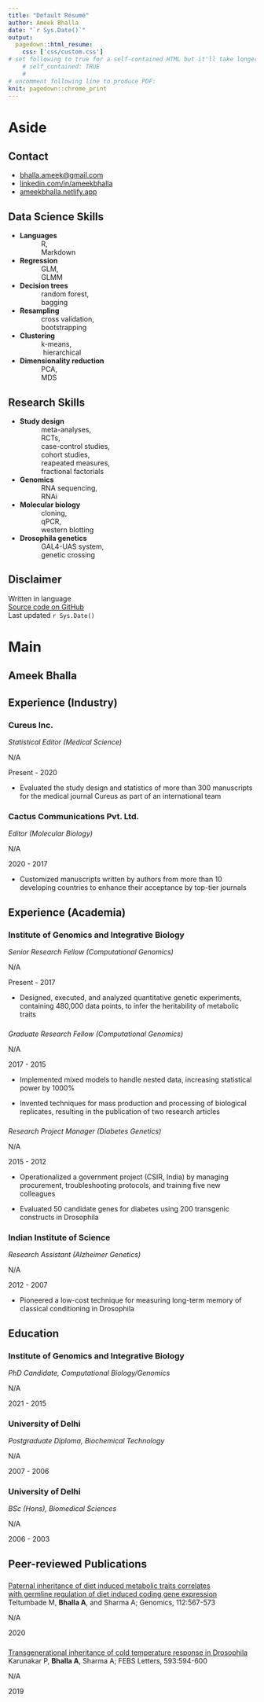 ```yaml
---
title: "Default Résumé"
author: Ameek Bhalla
date: "`r Sys.Date()`"
output:
  pagedown::html_resume:
    css: ['css/custom.css']
# set following to true for a self-contained HTML but it'll take longer to render
    # self_contained: TRUE
    # 
# uncomment following line to produce PDF:
knit: pagedown::chrome_print
---
```


# Aside

<!-- ![Lijia Yu](https://avatars1.githubusercontent.com/u/895125?s=400&v=4){width=80%} -->

## Contact {#contact}

<!--.* <i class="fa fa-map-marked-alt"></i> New Delhi, India -->

-   <i class="fa fa-envelope"></i> [bhalla.ameek\@gmail.com](mailto:bhalla.ameek@gmail.com){.email}
-   <i class="fa fa-linkedin"></i> [linkedin.com/in/ameekbhalla](https://linkedin.com/in/ameekbhalla) <!-- * <i class="fa fa-github"></i> [github.com/ameekbhalla](https://github.com/ameekbhalla)--> <!-- * <i class="fa fa-phone"></i> +91 __________ -->
-   <i class="fas fa-globe"></i> [ameekbhalla.netlify.app](https://ameekbhalla.netlify.app)

<!-- <i class="fa fa-laptop-code"></i> Data Science Skills -->

## Data Science Skills {data-icon="laptop"}

<!-- | | | | -->

<!-- |-|-|-| -->

<!-- |__Languages__| R, Markdown, Bash | -->

<!-- |__Regression__| GLMM |   -->

<!-- |__Decision trees__| random forest, bagging |   -->

<!-- |__Resampling__| cross validation, bootstrap |   -->

<!-- |__Clustering__| k-means, hierarchical |   -->

<!-- |__Dimensionality reduction__| PCA, MDS |   -->

-   **Languages** <br />            R, <br />            Markdown
-   **Regression** <br />            GLM, <br />            GLMM
-   **Decision trees** <br />            random forest, <br />            bagging
-   **Resampling** <br />            cross validation, <br />            bootstrapping
-   **Clustering** <br />            k-means, <br />             hierarchical
-   **Dimensionality reduction** <br />            PCA, <br />            MDS

<!-- <i class="fa fa-microscope"></i> Lab Research Skills -->

## Research Skills {data-icon="flask"}

<!-- | | | | -->

<!-- |-|-|-| -->

<!-- |__Experimental design__| fractional factorials, pseudoreplication, hypothesis tests | -->

<!-- |__Genomics__| microarray, RNAi | -->

<!-- |__Molecular biology__| cloning, qPCR, western blotting | -->

<!-- |__Drosophila genetics__| GAL4-UAS system, genetic crossing | -->

-   **Study design** <br />            meta-analyses, <br />            RCTs, <br />            case-control studies, <br />            cohort studies, <br />            reapeated measures, <br />            fractional factorials
-   **Genomics** <br />            RNA sequencing, <br />            RNAi
-   **Molecular biology** <br />            cloning, <br />            qPCR, <br />            western blotting
-   **Drosophila genetics** <br />            GAL4-UAS system, <br />            genetic crossing <!-- Interests {data-icon=pencil-ruler} -->

<!-- -------------------------------------------------------------------------------- -->

<!-- __Popular science__: evolutionary biology, personality psychology -->

<!-- __Philosophy__: critical rationalism -->

<!-- __Communication__: clear writing, data visualization -->

## Disclaimer {#disclaimer}

<!-- Résumé  -->

Written in <i class="fab fa-r-project"></i> language\
[Source code on GitHub](https://github.com/ameekbhalla/cv)\
Last updated `r Sys.Date()`

# Main

## Ameek Bhalla {#title}

<!-- I am interested in developing predictive applications in the fields of personalized medicine, biotechnology, and pharmaceuticals. -->

<!-- I have been researching the inheritance of complex disorders like diabetes,heart disease, and Alzheimer’s disease for 14 years. -->

<!-- My expertise lies in designing experiments that produce decisive results, selecting machine learning tools that balance rigor with feasibility, creating data visualizations that can be understood at the first glance, and composing clearly worded reports that avoid jargon.  -->

<!-- The top personality traits that my colleagues seek me out for are my critical-thinking skills, emotional stability, and openness to ideas. -->

## Experience (Industry) {data-icon="suitcase"}

### Cureus Inc.

*Statistical Editor (Medical Science)*

N/A <!-- Palo Alto (remote) -->

Present - 2020

<!-- * Critiqued and improved the language, data visuals, and statistical interpretability of 100 systematic meta-reviews, original research articles, and case reports for the rapid-publication medical journal Cureus to make them popular in the medical community-->

-   Evaluated the study design and statistics of more than 300 manuscripts for the medical journal Cureus as part of an international team

<!-- * Scored a 4.9/5 from authors for critiquing the statistics, data visuals, and semantics of 150 manuscripts, along with an international team -->

<!-- ### Subject Editor (Molecular Biology) -->

### Cactus Communications Pvt. Ltd.

*Editor (Molecular Biology)*

N/A <!-- Mumbai (remote) -->

2020 - 2017

<!-- * Boosted the readability of 300 academic manuscripts written by non-native English speakers (from more than 10 developing countries), enhancing their acceptance by life science journals -->

<!-- journals of genetics, molecular biology, and biochemistry  -->

-   Customized manuscripts written by authors from more than 10 developing countries to enhance their acceptance by top-tier journals

## Experience (Academia) {data-icon="suitcase"}

### Institute of Genomics and Integrative Biology

*Senior Research Fellow (Computational Genomics)*

N/A <!-- New Delhi -->

Present - 2017

<!-- * Designed quantitative genetic experiments experiments and statistical models (to infer the heritability of) (to quantify the variation in) complex disorders from data encompassing multiple treatment groups, time points, replicates, and 20000 genes   -->

-   Designed, executed, and analyzed quantitative genetic experiments, containing 480,000 data points, to infer the heritability of metabolic traits

### 

*Graduate Research Fellow (Computational Genomics)*

N/A

2017 - 2015

<!-- * Implemented mixed-effects models to handle correlated data and reduced false positives -->

-   Implemented mixed models to handle nested data, increasing statistical power by 1000%

<!-- * Scaled up generation of biological replicates and processing of metabolic assays, increasing sample size by 1000% -->

-   Invented techniques for mass production and processing of biological replicates, resulting in the publication of two research articles

### 

*Research Project Manager (Diabetes Genetics)*

N/A

2015 - 2012

<!-- * Budgeted, modernized the equipment, streamlined the workflow, troubleshot and trained 10+ members, while first overhauling the lab and then leading it -->

-   Operationalized a government project (CSIR, India) by managing procurement, troubleshooting protocols, and training five new colleagues

<!-- * Evaluated the function of 50 candidate genes for diabetes by performing RNA interference with 200 transgenic constructs in Drosophila (CSIR-sponsored project) -->

-   Evaluated 50 candidate genes for diabetes using 200 transgenic constructs in Drosophila

### Indian Institute of Science

*Research Assistant (Alzheimer Genetics)*

N/A <!-- Bangalore -->

2012 - 2007

<!-- * Designed classical-conditioning assays to evaluate the effect of candidate genes for Alzheimer's disease on long-term memory in Drosophila  -->

<!-- * Designed classical-conditioning assays of long-term memory to evaluate candidate genes for Alzheimer's disease in Drosophila  -->

-   Pioneered a low-cost technique for measuring long-term memory of classical conditioning in Drosophila

## Education {data-icon="graduation-cap"}

### Institute of Genomics and Integrative Biology

*PhD Candidate, Computational Biology/Genomics*

N/A <!-- New Delhi -->

2021 - 2015

<!-- ### Punjab Technical University -->

<!-- MSc, Biotechnology -->

<!-- New Delhi, India -->

<!-- 2013 -->

### University of Delhi

*Postgraduate Diploma, Biochemical Technology*

N/A <!-- New Delhi -->

2007 - 2006

### University of Delhi

*BSc (Hons), Biomedical Sciences*

N/A <!-- New Delhi -->

2006 - 2003

## Peer-reviewed Publications {data-icon="book"}

### 

<!-- A line break was introduced in the following title to force "with" into the next line  -->

[Paternal inheritance of diet induced metabolic traits correlates <br /> with germline regulation of diet induced coding gene expression](https://doi.org/10.1016/j.ygeno.2019.04.008)\
Teltumbade M, **Bhalla A**, and Sharma A; Genomics, 112:567-573

<!-- Teltumbade M, __Bhalla A__, and Sharma A; [published in *Genomics*](https://doi.org/10.1016/j.ygeno.2019.04.008) -->

N/A

2020

### 

[Transgenerational inheritance of cold temperature response in Drosophila](https://doi.org/10.1002/1873-3468.13343)\
Karunakar P, **Bhalla A**, Sharma A; FEBS Letters, 593:594-600 <!-- Karunakar P, __Bhalla A__, and Sharma A; [published in *FEBS Letters*](https://doi.org/10.1002/1873-3468.13343) -->

N/A

2019
